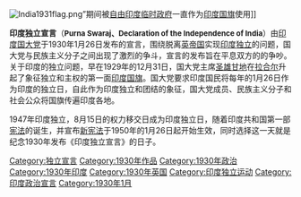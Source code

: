 {{unreferenced|time=2013-01-28T00:00:00+00:00}}
[[File:India1931flag.png|thumb]]”期间被[[自由印度臨時政府|自由印度临时政府]]一直作为[[印度国旗|印度国旗]]使用]]

'''印度独立宣言'''（<span style="font-size:small;">'''Purna Swaraj、Declaration of the Independence of India'''</span>）由[[印度|印度]][[印度国民大会党|国大党]]于1930年1月26日发布的宣言，围绕脱离[[大英帝国|英帝国]]实现[[印度独立运动|印度独立]]的问题，国大党与民族主义分子之间出现了激烈的争斗，宣言的发布旨在平息双方的的争吵。关于印度的独立问题，早在1929年的12月31日，国大党主席[[圣雄甘地|圣雄甘地]]在[[拉合尔|拉合尔]]升起了象征独立和主权的第一面[[印度国旗|印度国旗]]。国大党要求印度国民将每年的1月26日作为印度的独立日，自此作为印度独立和团结的象征，国大党成员、民族主义分子和社会公众将国旗传遍印度各地。

1947年印度独立，8月15日的权力移交日成为印度独立日，随着印度共和国第一部[[宪法|宪法]]的诞生，并宣布[[印度宪法|新宪法]]于1950年的1月26日起开始生效，同时选择这一天就是纪念1930年发布《印度独立宣言》的日子。

[[Category:独立宣言|Category:独立宣言]]
[[Category:1930年作品|Category:1930年作品]]
[[Category:1930年政治|Category:1930年政治]]
[[Category:1930年印度|Category:1930年印度]]
[[Category:1930年英国|Category:1930年英国]]
[[Category:印度独立运动|Category:印度独立运动]]
[[Category:印度政治宣言|Category:印度政治宣言]]
[[Category:1930年1月|Category:1930年1月]]